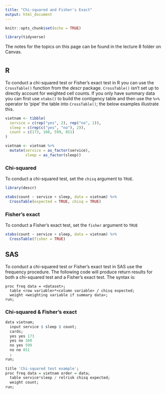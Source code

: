 ```yaml
---
title: "Chi-squared and Fisher's Exact"
output: html_document
---
```


```r
knitr::opts_chunk$set(echo = TRUE)

library(tidyverse)
```

The notes for the topics on this page can be found in the lecture 8 folder on Canvas. 

# {.tabset .tabset-fade}

## R

To conduct a chi-squared test or Fisher's exact test in R you can use the `CrossTable()` function from the *descr* package. `CrossTable()` isn't set up to directly account for weighted cell counts. If you only have summary data you can first use `xtabs()` to build the contigency table and then use the `%>%` operator to 'pipe' the table into `CrossTable()`; the below examples illustrate this. 

```r
vietnam <- tibble(
  service = c(rep("yes", 2), rep("no", 2)), 
  sleep = c(rep(c("yes", "no"), 2)), 
  count = c(173, 160, 599, 851)
)

vietnam <- vietnam %>% 
  mutate(service = as_factor(service), 
         sleep = as_factor(sleep))
```

### Chi-squared 

To conduct a chi-squared test, set the `chisq` argument to `TRUE`.

```r
library(descr)

xtabs(count ~ service + sleep, data = vietnam) %>% 
  CrossTable(expected = TRUE, chisq = TRUE)
```

### Fisher's exact

To conduct a Fisher's exact test, set the `fisher` argument to `TRUE`

```r
xtabs(count ~ service + sleep, data = vietnam) %>% 
  CrossTable(fisher = TRUE)
```

## SAS

To conduct a chi-squared test or Fisher's exact test in SAS use the frequency procedure. The following code will produce return results for both a chi-squared test and a Fisher's exact test. The syntax is:

```{}
proc freq data = <dataset>; 
  table <row variable>*<column variable> / chisq expected; 
  weight <weighting variable if summary data>; 
run; 
```

### Chi-squared & Fisher's exact

```r
data vietnam; 
  input service $ sleep $ count; 
  cards; 
  yes yes 173
  yes no 160
  no yes 599
  no no 851
  ; 
run; 
  
title 'Chi-squared test example'; 
proc freq data = vietnam order = data; 
  table service*sleep / relrisk chisq expected; 
  weight count; 
run; 
```




